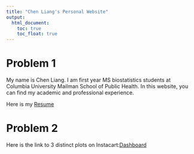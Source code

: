 ```yaml
---
title: "Chen Liang's Personal Website"
output: 
  html_document:
    toc: true
    toc_float: true
---
```


# Problem 1
My name is Chen Liang. I am first year MS biostatistics students at Columbia University Mailman School of Public Health. In this website, you can find my academic and professional experience.

Here is my [Resume](resume.html)

# Problem 2

Here is the link to 3 distinct plots on Instacart:[Dashboard](plotly.html)
